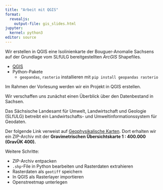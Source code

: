 ```yaml
---
title: "Arbeit mit QGIS"
format:
  revealjs:
    output-file: gis_slides.html
jupyter:
  kernel: python3
editor: source
---
```


::: {.callout-tip title="Lernziel"}
Wir erstellen in QGIS eine Isolinienkarte der Bouguer-Anomalie Sachsens auf der Grundlage vom SLfULG bereitgestellten _ArcGIS_ Shapefiles.
:::

::: {.callout-note title="Voraussetzungen"}
- [QGIS](www.qgis.org)
- Python-Pakete
    - `geopandas`, `rasterio` installieren mit `pip install geopandas rasterio`
:::

Im Rahmen der Vorlesung werden wir ein Projekt in QGIS erstellen.

Wir verschaffen uns zunächst einen Überblick über den Datenbestand in Sachsen.

Das Sächsische Landesamt für Umwelt, Landwirtschaft und Geologie (SLfULG) betreibt ein Landwirtschafts- und Umweltinformationssystem für Geodaten.

Der folgende Link verweist auf [Geophysikalische Karten](https://www.luis.sachsen.de/geologie/geophysikalische-karten.html).
Dort erhalten wir ein ZIP-Archiv mit der __Gravimetrischen Übersichtskarte 1 : 400.000 (GravÜK 400).__

Weitere Schritte:

- ZIP-Archiv entpacken
- `.shp`-File in Python bearbeiten und Rasterdaten extrahieren
- Rasterdaten als `geotiff` speichern
- In QGIS als Rasterlayer importieren
- Openstreetmap unterlegen
